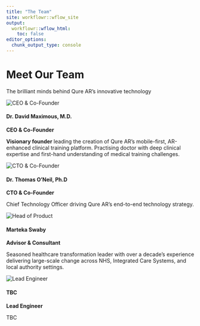```yaml
---
title: "The Team"
site: workflowr::wflow_site
output:
  workflowr::wflow_html:
    toc: false
editor_options:
  chunk_output_type: console 
--- 
```

 
<div class="main-content">
<div class="hero-section">
<h1>Meet Our Team</h1>
<p>The brilliant minds behind Qure AR's innovative technology</p>
</div>

<div class="row">
<div class="col-md-6 col-lg-4">
<div class="team-member">
<img src="assets/headshot/DM1.jpg" alt="CEO & Co-Founder">
<h4>Dr. David Maximous, M.D.</h4>
<p><strong>CEO & Co-Founder</strong></p>
<p>**Visionary founder** leading the creation of Qure AR’s mobile-first, AR-enhanced clinical training platform. Practising doctor with deep clinical expertise and first-hand understanding of medical training challenges.</p>
</div>
</div>

<div class="col-md-6 col-lg-4">
<div class="team-member">
<img src="assets/headshot/TO.jpg" alt="CTO & Co-Founder">
<h4>Dr. Thomas O'Neil, Ph.D</h4>
<p><strong>CTO & Co-Founder</strong></p>
<p>Chief Technology Officer driving Qure AR’s end-to-end technology strategy.</p>
</div>
</div>
 
<div class="col-md-6 col-lg-4">
<div class="team-member">
<img src="assets/headshot/MS1.jpg" alt="Head of Product">
<h4>Marteka Swaby</h4>
<p><strong>Advisor & Consultant</strong></p>
<p>Seasoned healthcare transformation leader with over a decade’s experience delivering large-scale change across NHS, Integrated Care Systems, and local authority settings.</p>
</div>
</div>

<div class="col-md-6 col-lg-4">
<div class="team-member">
<img src="assets/headshot/TBA.jpg" alt="Lead Engineer">
<h4>TBC</h4>
<p><strong>Lead Engineer</strong></p>
<p>TBC</p>
</div>
</div>

</div>

<!--
<div class="about-section">
<h2>Join Our Team</h2>
<p>We're always looking for talented individuals who are passionate about pushing the boundaries of augmented reality technology. If you're excited about building the future of AR, we'd love to hear from you.</p>

<div class="row">
<div class="col-md-6">
<h3>Open Positions</h3>
<ul>
<li>Senior Computer Vision Engineer</li>
<li>AR/VR Developer</li>
<li>Machine Learning Engineer</li>
<li>Product Designer</li>
<li>DevOps Engineer</li>
</ul>
</div>
<div class="col-md-6">
<h3>What We Offer</h3>
<ul>
<li>Competitive salary and equity</li>
<li>Flexible work arrangements</li>
<li>Latest AR/VR hardware</li>
<li>Professional development</li>
<li>Collaborative culture</li>
</ul>
</div>
</div>

<div class="text-center mt-4">
<a href="mailto:careers@qure-ar.com" class="cta-button">Get in Touch</a>
</div>
</div>

<div class="text-center mt-5">
<a href="about.html" class="cta-button" style="background: transparent; border: 2px solid var(--primary-color); color: var(--primary-color);">About Us</a>
<a href="index.html" class="cta-button" style="margin-left: 1rem;">Back to Home</a>
</div>
</div>

-->
